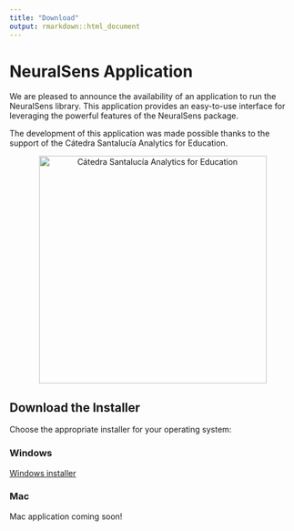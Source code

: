 ```yaml
---
title: "Download"
output: rmarkdown::html_document
---
```


# NeuralSens Application

We are pleased to announce the availability of an application to run the NeuralSens library. This application provides an easy-to-use interface for leveraging the powerful features of the NeuralSens package.

The development of this application was made possible thanks to the support of the Cátedra Santalucía Analytics for Education.

<div style="text-align: center;">
  <a href="https://www.comillas.edu/catedras-de-investigacion/catedra-santalucia-de-analytics-for-education/">
    <img src="../man/figures/catedra_logo.png" alt="Cátedra Santalucía Analytics for Education" style="width: 400px;">
  </a>
</div>

## Download the Installer

Choose the appropriate installer for your operating system:

### Windows

[Windows installer](https://github.com/JaiPizGon/NeuralSens_windows/raw/master/neuralsens.exe)


### Mac

Mac application coming soon!
<!-- [![Mac Installer](../inst/extdata/mac-icon.png)](../inst/extdata/your-mac-installer.dmg) -->
<!-- **[Download Mac Installer](../inst/extdata/your-mac-installer.dmg)** -->

